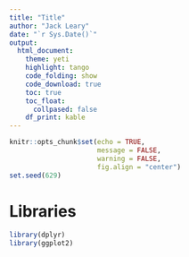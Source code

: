 ```yaml
---
title: "Title"
author: "Jack Leary"
date: "`r Sys.Date()`"
output:
  html_document:
    theme: yeti
    highlight: tango
    code_folding: show
    code_download: true
    toc: true
    toc_float:
      collpased: false
    df_print: kable
---
```


```r
knitr::opts_chunk$set(echo = TRUE, 
                      message = FALSE, 
                      warning = FALSE, 
                      fig.align = "center")
set.seed(629)
```

# Libraries

```r
library(dplyr)
library(ggplot2)
```

